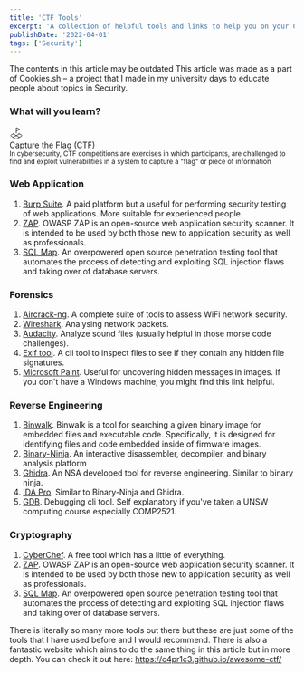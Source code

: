 ```yaml
---
title: 'CTF Tools'
excerpt: 'A collection of helpful tools and links to help you on your CTF journey.'
publishDate: '2022-04-01'
tags: ['Security']
---
```



<div className="markdown">

<div className="grid w-full my-8 items-start gap-4">
  <Alert variant="destructive" className="w-full gap-4">
    <InfoIcon className='w-5'/>
    <AlertTitle className="font-semibold">The contents in this article may be outdated</AlertTitle>
    <AlertDescription>This article was made as a part of Cookies.sh – a project that I made in my university days to educate people about topics in Security.</AlertDescription>
  </Alert>
</div>

### What will you learn?

<div className="w-full flex flex-col md:flex-row space-between gap-4">
  <div className="w-[15rem] md:w-[25rem] flex flex-col gap-2 p-4">
    <svg
      xmlns="http://www.w3.org/2000/svg"
      width="24"
      height="24"
      viewBox="0 0 24 24"
      fill="none"
      stroke="currentColor"
      strokeWidth="2"
      strokeLinecap="round"
      strokeLinejoin="round"
      className="lucide lucide-land-plot"
    >
      <path d="m12 8 6-3-6-3v10" />
      <path d="m8 11.99-5.5 3.14a1 1 0 0 0 0 1.74l8.5 4.86a2 2 0 0 0 2 0l8.5-4.86a1 1 0 0 0 0-1.74L16 12" />
      <path d="m6.49 12.85 11.02 6.3" />
      <path d="M17.51 12.85 6.5 19.15" />
    </svg>
    <div className="text-lg font-semibold">Capture the Flag (CTF)</div>
    <small className="text-slate-500 text-sm">
      In cybersecurity, CTF competitions are exercises in which participants,
      are challenged to find and exploit vulnerabilities in a system to capture
      a "flag" or piece of information
    </small>
  </div>
</div>

### Web Application

1. [Burp Suite](https://portswigger.net/burp). A paid platform but a useful for performing security testing of web applications. More suitable for experienced people.
2. [ZAP](https://www.zaproxy.org/). OWASP ZAP is an open-source web application security scanner. It is intended to be used by both those new to application security as well as professionals.
3. [SQL Map](https://sqlmap.org/). An overpowered open source penetration testing tool that automates the process of detecting and exploiting SQL injection flaws and taking over of database servers.

### Forensics

1. [Aircrack-ng](https://www.aircrack-ng.org/). A complete suite of tools to assess WiFi network security.
2. [Wireshark](https://www.wireshark.org/). Analysing network packets.
3. [Audacity](http://sourceforge.net/projects/audacity/). Analyze sound files (usually helpful in those morse code challenges).
4. [Exif tool](https://exiftool.org/). A cli tool to inspect files to see if they contain any hidden file signatures.
5. [Microsoft Paint](https://jspaint.app/). Useful for uncovering hidden messages in images. If you don't have a Windows machine, you might find this link helpful.

### Reverse Engineering

1. [Binwalk](https://github.com/ReFirmLabs/binwalk). Binwalk is a tool for searching a given binary image for embedded files and executable code. Specifically, it is designed for identifying files and code embedded inside of firmware images.
2. [Binary-Ninja](https://binary.ninja/). An interactive disassembler, decompiler, and binary analysis platform
3. [Ghidra](https://ghidra-sre.org/). An NSA developed tool for reverse engineering. Similar to binary ninja.
4. [IDA Pro](https://www.hex-rays.com/ida-pro/). Similar to Binary-Ninja and Ghidra.
5. [GDB](https://www.sourceware.org/gdb/). Debugging cli tool. Self explanatory if you've taken a UNSW computing course especially COMP2521.

### Cryptography

1. [CyberChef](https://gchq.github.io/CyberChef/). A free tool which has a little of everything.
2. [ZAP](https://www.zaproxy.org/). OWASP ZAP is an open-source web application security scanner. It is intended to be used by both those new to application security as well as professionals.
3. [SQL Map](https://sqlmap.org/). An overpowered open source penetration testing tool that automates the process of detecting and exploiting SQL injection flaws and taking over of database servers.

There is literally so many more tools out there but these are just some of the tools that I have used before and I would recommend. There is also a fantastic website which aims to do the same thing in this article but in more depth. You can check it out here: https://c4pr1c3.github.io/awesome-ctf/

</div>
